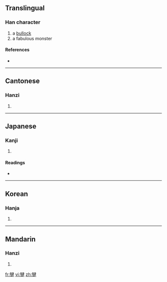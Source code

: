 ==Translingual==

===Han character===
{{Han char|rn=93|rad=牛|as=09|sn=13|four=2554<sub>4</sub>|canj=竹手弓大手 (HQNKQ)}}

# a [[bullock]]
# a fabulous monster

====References====
* {{Han ref|kx=0702.190|dkj=20078|dj=1115.240|hdz=31814.130|uh=728D|ud=29325|bh=DEA5|bd=56997}}

----

==Cantonese==

===Hanzi===
{{yue-hanzi|jyut=|y=gin1}}

# {{defn|Cantonese|sort=牛09}}

----

==Japanese==

===Kanji===
{{ja-kanji|grade=|rs=牛09}}

# {{defn|Japanese|sort=牛09}}

====Readings====
* {{ja-readings|on=[[けん]] (ken), [[こん]] (kon), [[げん]] (gen)|kun=}}

----

==Korean==

===Hanja===
{{ko-hanja|hangeul=건|eumhun=|rv=geon|mr=kŏn|y=ken}}

# {{defn|Korean|sort=牛09}}

----

==Mandarin==

===Hanzi===
{{cmn-hanzi|pin=[[jiān]] ([[jian1]])|wg=chien<sup>1</sup>}}

# {{defn|Mandarin|sort=牛09}}

[[fr:犍]]
[[vi:犍]]
[[zh:犍]]